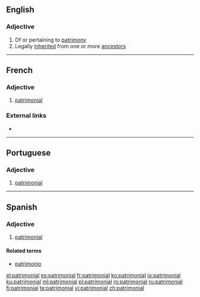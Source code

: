 ==English==

===Adjective===
{{en-adj|-}}

# Of or pertaining to [[patrimony]]
# Legally [[inherited]] from one or more [[ancestor]]s

----

==French==

===Adjective===
{{fr-adj|mp=patrimoniaux}}

# [[#English|patrimonial]]

===External links===
* {{R:TLFi}}

----

==Portuguese==

===Adjective===
{{pt-adj|patrimonia|l}}

# [[#English|patrimonial]]

----

==Spanish==

===Adjective===
{{es-adj|pl=patrimoniales}}

# [[#English|patrimonial]]

====Related terms====
* [[patrimonio]]

[[el:patrimonial]]
[[es:patrimonial]]
[[fr:patrimonial]]
[[ko:patrimonial]]
[[io:patrimonial]]
[[ku:patrimonial]]
[[ml:patrimonial]]
[[pl:patrimonial]]
[[ro:patrimonial]]
[[ru:patrimonial]]
[[fi:patrimonial]]
[[te:patrimonial]]
[[vi:patrimonial]]
[[zh:patrimonial]]